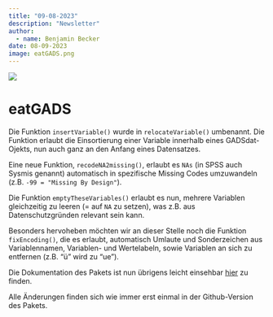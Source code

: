 ```yaml
---
title: "09-08-2023"
description: "Newsletter"
author: 
  - name: Benjamin Becker
date: 08-09-2023
image: eatGADS.png
---
```


![](eatGADS.png)

# eatGADS

Die Funktion `insertVariable()` wurde in `relocateVariable()` umbenannt. Die Funktion erlaubt die Einsortierung einer Variable innerhalb eines GADSdat-Ojekts, nun auch ganz an den Anfang eines Datensatzes.

Eine neue Funktion, `recodeNA2missing()`, erlaubt es `NAs` (in SPSS auch Sysmis genannt) automatisch in spezifische Missing Codes umzuwandeln (z.B. `-99 = "Missing By Design"`).

Die Funktion `emptyTheseVariables()` erlaubt es nun, mehrere Variablen gleichzeitig zu leeren (= auf `NA` zu setzen), was z.B. aus Datenschutzgründen relevant sein kann.

Besonders hervoheben möchten wir an dieser Stelle noch die Funktion `fixEncoding()`, die es erlaubt, automatisch Umlaute und Sonderzeichen aus Variablennamen, Variablen- und Wertelabeln, sowie Variablen an sich zu entfernen (z.B. "ü" wird zu "ue").

Die Dokumentation des Pakets ist nun übrigens leicht einsehbar [hier](https://beckerbenj.github.io/eatGADS/) zu finden.

Alle Änderungen finden sich wie immer erst einmal in der Github-Version des Pakets.
